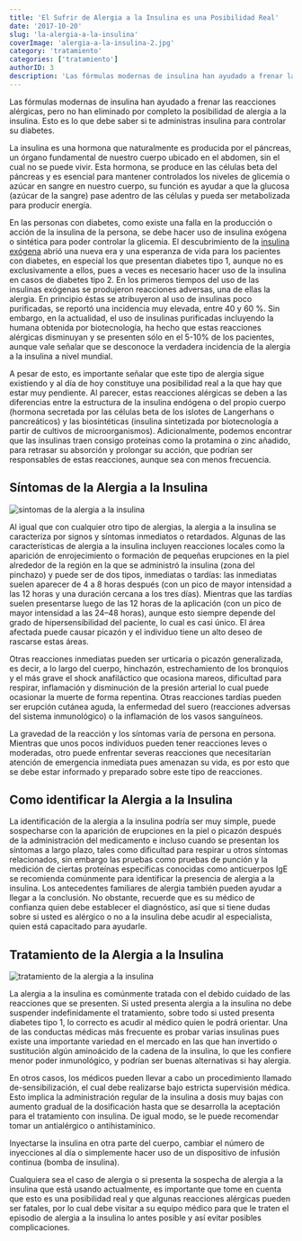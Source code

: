 ```yaml
---
title: 'El Sufrir de Alergia a la Insulina es una Posibilidad Real'
date: '2017-10-20'
slug: 'la-alergia-a-la-insulina'
coverImage: 'alergia-a-la-insulina-2.jpg'
category: 'tratamiento'
categories: ['tratamiento']
authorID: 3
description: 'Las fórmulas modernas de insulina han ayudado a frenar las reacciones alérgicas, pero no han eliminado por completo la posibilidad de alergia a la insulina.'
---
```


Las fórmulas modernas de insulina han ayudado a frenar las reacciones alérgicas, pero no han eliminado por completo la posibilidad de alergia a la insulina. Esto es lo que debe saber si te administras insulina para controlar su diabetes.

La insulina es una hormona que naturalmente es producida por el páncreas, un órgano fundamental de nuestro cuerpo ubicado en el abdomen, sin el cual no se puede vivir. Esta hormona, se produce en las células beta del páncreas y es esencial para mantener controlados los niveles de glicemia o azúcar en sangre en nuestro cuerpo, su función es ayudar a que la glucosa (azúcar de la sangre) pase adentro de las células y pueda ser metabolizada para producir energía.

En las personas con diabetes, como existe una falla en la producción o acción de la insulina de la persona, se debe hacer uso de insulina exógena o sintética para poder controlar la glicemia. El descubrimiento de la [insulina exógena](/que-es-la-insulina-cuantos-tipos-existen/) abrió una nueva era y una esperanza de vida para los pacientes con diabetes, en especial los que presentan diabetes tipo 1, aunque no es exclusivamente a ellos, pues a veces es necesario hacer uso de la insulina en casos de diabetes tipo 2. En los primeros tiempos del uso de las insulinas exógenas se produjeron reacciones adversas, una de ellas la alergia. En principio éstas se atribuyeron al uso de insulinas poco purificadas, se reportó una incidencia muy elevada, entre 40 y 60 %. Sin embargo, en la actualidad, el uso de insulinas purificadas incluyendo la humana obtenida por biotecnología, ha hecho que estas reacciones alérgicas disminuyan y se presenten sólo en el 5-10% de los pacientes, aunque vale señalar que se desconoce la verdadera incidencia de la alergia a la insulina a nivel mundial.

A pesar de esto, es importante señalar que este tipo de alergia sigue existiendo y al día de hoy constituye una posibilidad real a la que hay que estar muy pendiente. Al parecer, estas reacciones alérgicas se deben a las diferencias entre la estructura de la insulina endógena o del propio cuerpo (hormona secretada por las células beta de los islotes de Langerhans o pancreáticos) y las biosintéticas (insulina sintetizada por biotecnología a partir de cultivos de microorganismos). Adicionalmente, podemos encontrar que las insulinas traen consigo proteínas como la protamina o zinc añadido, para retrasar su absorción y prolongar su acción, que podrían ser responsables de estas reacciones, aunque sea con menos frecuencia.

## Síntomas de la Alergia a la Insulina

![sintomas de la alergia a la insulina](/images/alergia-a-la-insulina.jpg)

Al igual que con cualquier otro tipo de alergias, la alergia a la insulina se caracteriza por signos y síntomas inmediatos o retardados. Algunas de las características de alergia a la insulina incluyen reacciones locales como la aparición de enrojecimiento o formación de pequeñas erupciones en la piel alrededor de la región en la que se administró la insulina (zona del pinchazo) y puede ser de dos tipos, inmediatas o tardías: las inmediatas suelen aparecer de 4 a 8 horas después (con un pico de mayor intensidad a las 12 horas y una duración cercana a los tres días). Mientras que las tardías suelen presentarse luego de las 12 horas de la aplicación (con un pico de mayor intensidad a las 24–48 horas), aunque esto siempre depende del grado de hipersensibilidad del paciente, lo cual es casi único. El área afectada puede causar picazón y el individuo tiene un alto deseo de rascarse estas áreas.

Otras reacciones inmediatas pueden ser urticaria o picazón generalizada, es decir, a lo largo del cuerpo, hinchazón, estrechamiento de los bronquios y el más grave el shock anafiláctico que ocasiona mareos, dificultad para respirar, inflamación y disminución de la presión arterial lo cual puede ocasionar la muerte de forma repentina. Otras reacciones tardías pueden ser erupción cutánea aguda, la enfermedad del suero (reacciones adversas del sistema inmunológico) o la inflamación de los vasos sanguíneos.

La gravedad de la reacción y los síntomas varía de persona en persona. Mientras que unos pocos individuos pueden tener reacciones leves o moderadas, otro puede enfrentar severas reacciones que necesitarían atención de emergencia inmediata pues amenazan su vida, es por esto que se debe estar informado y preparado sobre este tipo de reacciones.

## Como identificar la Alergia a la Insulina

La identificación de la alergia a la insulina podría ser muy simple, puede sospecharse con la aparición de erupciones en la piel o picazón después de la administración del medicamento e incluso cuando se presentan los síntomas a largo plazo, tales como dificultad para respirar u otros síntomas relacionados, sin embargo las pruebas como pruebas de punción y la medición de ciertas proteínas específicas conocidas como anticuerpos IgE se recomienda comúnmente para identificar la presencia de alergia a la insulina. Los antecedentes familiares de alergia también pueden ayudar a llegar a la conclusión. No obstante, recuerde que es su médico de confianza quien debe establecer el diagnóstico, así que si tiene dudas sobre si usted es alérgico o no a la insulina debe acudir al especialista, quien está capacitado para ayudarle.

## Tratamiento de la Alergia a la Insulina

![tratamiento de la alergia a la insulina](/images/alergia-a-la-insulina-2.jpg)

La alergia a la insulina es comúnmente tratada con el debido cuidado de las reacciones que se presenten. Si usted presenta alergia a la insulina no debe suspender indefinidamente el tratamiento, sobre todo si usted presenta diabetes tipo 1, lo correcto es acudir al médico quien le podrá orientar. Una de las conductas médicas más frecuente es probar varias insulinas pues existe una importante variedad en el mercado en las que han invertido o sustitución algún aminoácido de la cadena de la insulina, lo que les confiere menor poder inmunológico, y podrían ser buenas alternativas si hay alergia.

En otros casos, los médicos pueden llevar a cabo un procedimiento llamado de-sensibilización, el cual debe realizarse bajo estricta supervisión médica. Esto implica la administración regular de la insulina a dosis muy bajas con aumento gradual de la dosificación hasta que se desarrolla la aceptación para el tratamiento con insulina. De igual modo, se le puede recomendar tomar un antialérgico o antihistamínico.

Inyectarse la insulina en otra parte del cuerpo, cambiar el número de inyecciones al día o simplemente hacer uso de un dispositivo de infusión continua (bomba de insulina).

Cualquiera sea el caso de alergia o si presenta la sospecha de alergia a la insulina que está usando actualmente, es importante que tome en cuenta que esto es una posibilidad real y que algunas reacciones alérgicas pueden ser fatales, por lo cual debe visitar a su equipo médico para que le traten el episodio de alergia a la insulina lo antes posible y así evitar posibles complicaciones.
